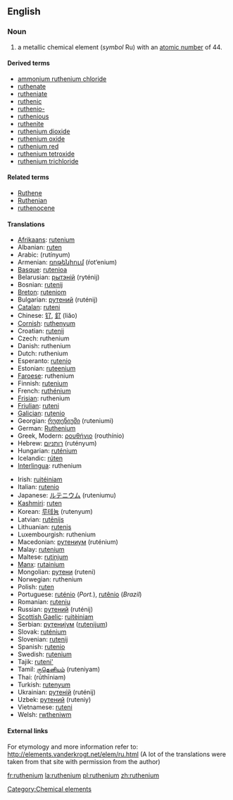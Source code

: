 {{See|Ruthenium}}
==English==
{{elements|Ru|technetium|Tc|rhodium|Rh}}
=== Noun ===
{{en-noun-unc}}
{{wikipedia}}

# a metallic chemical element (''symbol'' Ru) with an [[atomic number]] of 44.

====Derived terms====
*[[ammonium ruthenium chloride]]
*[[ruthenate]]
*[[rutheniate]]
*[[ruthenic]]
*[[ruthenio-]]
*[[ruthenious]]
*[[ruthenite]]
*[[ruthenium dioxide]]
*[[ruthenium oxide]]
*[[ruthenium red]]
*[[ruthenium tetroxide]]
*[[ruthenium trichloride]]

====Related terms====
*[[Ruthene]]
*[[Ruthenian]]
*[[ruthenocene]]

==== Translations ====
{{top}}
*[[Afrikaans]]: [[rutenium]]
*Albanian: [[ruten]]
*Arabic: {{ARchar|[[روتينيوم]]}} (rutínyum) {{m}}
*Armenian: [[ռոթենիում]] (ŕot‘enium)
*[[Basque]]: [[rutenioa]]
*Belarusian: [[рытэнiй]] (ryténij) {{m}}
*Bosnian: [[rutenij]]
*[[Breton]]: [[ruteniom]]
*Bulgarian: [[рутений]] (ruténij) {{m}}
*[[Catalan]]: [[ruteni]]
*Chinese: [[钌]], [[釕]] (liǎo)
*[[Cornish]]: [[ruthenyum]]
*Croatian: [[rutenij]]
*Czech: ruthenium
*Danish: ruthenium
*Dutch: ruthenium {{n}}
*Esperanto: [[rutenio]]
*Estonian: [[ruteenium]]
*[[Faroese]]: ruthenium
*Finnish: [[rutenium]]
*French: [[ruthénium]] {{m}}
*[[Frisian]]: ruthenium
*[[Friulian]]: [[ruteni]]
*[[Galician]]: [[rutenio]]
*Georgian: [[რუთენიუმი]] (ruteniumi)
*German: [[Ruthenium]] {{n}}
*Greek, Modern: [[ρουθήνιο]] (routhínio) {{n}}
*Hebrew: [[רותניום]] (rutényum)
*Hungarian: [[ruténium]]
*Icelandic: [[rúten]]
*[[Interlingua]]: ruthenium
{{mid}}
*Irish: [[ruitéiniam]]
*Italian: [[rutenio]] {{m}}
*Japanese: [[ルテニウム]] (ruteniumu)
*[[Kashmiri]]: [[ruten]]
*Korean: [[루테늄]] (rutenyum)
*Latvian: [[rutēnijs]]
*Lithuanian: [[rutenis]]
*Luxembourgish: ruthenium
*Macedonian: [[рутениум]] (ruténium) {{m}}
*Malay: [[rutenium]]
*Maltese: [[rutinjum]]
*[[Manx]]: [[rutainium]]
*Mongolian: [[рутени]] (ruteni)
*Norwegian: ruthenium
*Polish: [[ruten]] {{m}}
*Portuguese: [[ruténio]] (''Port.''), [[rutênio]] (''Brazil'') {{m}}
*Romanian: [[ruteniu]] {{n}}
*Russian: [[рутений]] (ruténij) {{m}}
*[[Scottish Gaelic]]: [[ruitèiniam]]
*Serbian: [[рутениjум]] ([[rutenijum]]) {{m}}
*Slovak: [[ruténium]]
*Slovenian: [[rutenij]]
*Spanish: [[rutenio]] {{m}}
*Swedish: [[rutenium]]
*Tajik: [[ruteni']]
*Tamil: [[ருதெனியம்]] (ruteniyam)
*Thai: {{THchar|[[รูทีเนียม]]}} (rūthīniam)
*Turkish: [[rutenyum]]
*Ukrainian: [[рутенiй]] (ruténij) {{m}}
*Uzbek: [[рутений]] (ruteniy)
*Vietnamese: [[ruteni]]
*Welsh: [[rwtheniwm]]
{{bottom}}

====External links====
For etymology and more information refer to:
http://elements.vanderkrogt.net/elem/ru.html
(A lot of the translations were taken from that site with permission from the author)

[[Category:Chemical elements]]

[[fr:ruthenium]]
[[la:ruthenium]]
[[pl:ruthenium]]
[[zh:ruthenium]]